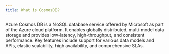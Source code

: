 ```yaml
---
title: What is CosmosDB?
---
```


Azure Cosmos DB is a NoSQL database service offered by Microsoft as part of the Azure cloud platform. It enables globally distributed, multi-model data storage and provides low-latency, high-throughput, and consistent performance. Key features include support for various data models and APIs, elastic scalability, high availability, and comprehensive SLAs. 